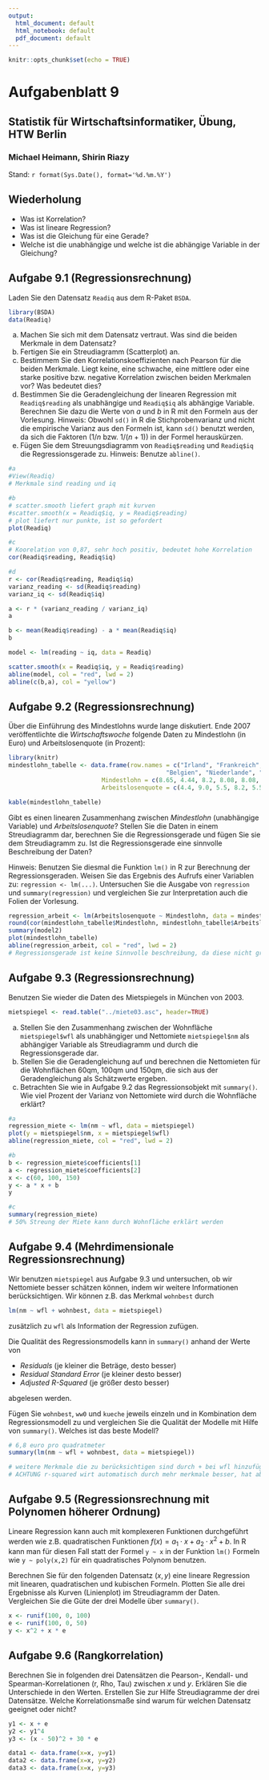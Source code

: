 ```yaml
---
output:
  html_document: default
  html_notebook: default
  pdf_document: default
---
```


```r
knitr::opts_chunk$set(echo = TRUE)
```

# Aufgabenblatt 9
## Statistik für Wirtschaftsinformatiker, Übung, HTW Berlin
### Michael Heimann, Shirin Riazy
Stand: `r format(Sys.Date(), format='%d.%m.%Y')`

## Wiederholung

* Was ist Korrelation?
* Was ist lineare Regression?
* Was ist die Gleichung für eine Gerade?
* Welche ist die unabhängige und welche ist die abhängige Variable in der Gleichung?

## Aufgabe 9.1 (Regressionsrechnung)
Laden Sie den Datensatz `Readiq` aus dem R-Paket `BSDA`.
```r
library(BSDA)
data(Readiq)
```

a) Machen Sie sich mit dem Datensatz vertraut. Was sind die beiden Merkmale in dem Datensatz?
b) Fertigen Sie ein Streudiagramm (Scatterplot) an.
c) Bestimmem Sie den Korrelationskoeffizienten nach Pearson für die beiden Merkmale. Liegt keine, eine schwache, eine mittlere oder eine starke positive bzw. negative Korrelation zwischen beiden Merkmalen vor? Was bedeutet dies?
d) Bestimmen Sie die Geradengleichung der linearen Regression mit `Readiq$reading` als unabhängige und `Readiq$iq` als abhängige Variable. Berechnen Sie dazu die Werte von $a$ und $b$ in R mit den Formeln aus der Vorlesung. Hinweis: Obwohl `sd()` in R die Stichprobenvarianz und nicht die empirische Varianz aus den Formeln ist, kann `sd()` benutzt werden, da sich die Faktoren ($1/n$ bzw. $1/(n+1)$) in der Formel herauskürzen.
e) Fügen Sie dem Streuungsdiagramm von `Readiq$reading` und `Readiq$iq` die Regressionsgerade zu. Hinweis: Benutze `abline()`. 


```r
#a
#View(Readiq)
# Merkmale sind reading und iq

#b
# scatter.smooth liefert graph mit kurven
#scatter.smooth(x = Readiq$iq, y = Readiq$reading)
# plot liefert nur punkte, ist so gefordert
plot(Readiq)

#c
# Koorelation von 0,87, sehr hoch positiv, bedeutet hohe Korrelation
cor(Readiq$reading, Readiq$iq)

#d
r <- cor(Readiq$reading, Readiq$iq)
varianz_reading <- sd(Readiq$reading)
varianz_iq <- sd(Readiq$iq)

a <- r * (varianz_reading / varianz_iq)
a

b <- mean(Readiq$reading) - a * mean(Readiq$iq)
b

model <- lm(reading ~ iq, data = Readiq)

scatter.smooth(x = Readiq$iq, y = Readiq$reading)
abline(model, col = "red", lwd = 2)
abline(c(b,a), col = "yellow")
```

## Aufgabe 9.2 (Regressionsrechnung)
Über die Einführung des Mindestlohns wurde lange diskutiert. Ende 2007 veröffentlichte die *Wirtschaftswoche* folgende Daten zu Mindestlohn (in Euro) und 
Arbeitslosenquote (in Prozent):
```r
library(knitr)
mindestlohn_tabelle <- data.frame(row.names = c("Irland", "Frankreich", "Großbritannien", 
                                            "Belgien", "Niederlande", "USA", "Spanien"), 
                          Mindestlohn = c(8.65, 4.44, 8.2, 8.08, 8.08, 4.3, 3.42), 
                          Arbeitslosenquote = c(4.4, 9.0, 5.5, 8.2, 5.5, 4.6, 8.5))

kable(mindestlohn_tabelle)
```

Gibt es einen linearen Zusammenhang zwischen *Mindestlohn* (unabhängige Variable) und 
*Arbeitslosenquote*? Stellen Sie die Daten in einem  Streudiagramm dar, berechnen Sie die Regressionsgerade und fügen Sie sie dem Streudiagramm zu. Ist die Regressionsgerade eine sinnvolle Beschreibung der Daten?

Hinweis: Benutzen Sie diesmal die Funktion `lm()` in R zur Berechnung der Regressionsgeraden. Weisen Sie das Ergebnis des Aufrufs einer Variablen zu: `regression <- lm(...)`. Untersuchen Sie die Ausgabe von `regression` und `summary(regression)` und vergleichen Sie zur Interpretation auch die Folien der Vorlesung.

```r
regression_arbeit <- lm(Arbeitslosenquote ~ Mindestlohn, data = mindestlohn_tabelle)
round(cor(mindestlohn_tabelle$Mindestlohn, mindestlohn_tabelle$Arbeitslosenquote),2)
summary(model2)
plot(mindestlohn_tabelle)
abline(regression_arbeit, col = "red", lwd = 2)
# Regressionsgerade ist keine Sinnvolle beschreibung, da diese nicht große Arbeitslosenquote bei 6 bis 7 zeigt
```

## Aufgabe 9.3 (Regressionsrechnung)
Benutzen Sie wieder die Daten des Mietspiegels in München von 2003. 

```r
mietspiegel <- read.table("../miete03.asc", header=TRUE)
```

a) Stellen Sie den Zusammenhang zwischen der Wohnfläche `mietspiegel$wfl` als unabhängiger und Nettomiete `mietspiegel$nm` als abhängiger Variable als Streudiagramm und durch die Regressionsgerade dar. 
b) Stellen Sie die Geradengleichung auf und berechnen die Nettomieten für die Wohnflächen 60qm, 100qm und 150qm, die sich aus der Geradengleichung als Schätzwerte ergeben. 
c) Betrachten Sie wie in Aufgabe 9.2 das Regressionsobjekt mit `summary()`. Wie viel Prozent der Varianz von Nettomiete wird durch die Wohnfläche erklärt? 

```r
#a
regression_miete <- lm(nm ~ wfl, data = mietspiegel)
plot(y = mietspiegel$nm, x = mietspiegel$wfl)
abline(regression_miete, col = "red", lwd = 2)

#b
b <- regression_miete$coefficients[1]
a <- regression_miete$coefficients[2]
x <- c(60, 100, 150)
y <- a * x + b
y

#c
summary(regression_miete)
# 50% Streung der Miete kann durch Wohnfläche erklärt werden
```

## Aufgabe 9.4 (Mehrdimensionale Regressionsrechnung)

Wir benutzen `mietspiegel` aus Aufgabe 9.3 und untersuchen, ob wir Nettomiete besser schätzen können, indem wir weitere Informationen berücksichtigen. Wir können z.B. das Merkmal `wohnbest` durch 
```r
lm(nm ~ wfl + wohnbest, data = mietspiegel)
```
zusätzlich zu `wfl` als Information der Regression zufügen. 

Die Qualität des Regressionsmodells kann in `summary()` anhand der Werte von 

* *Residuals* (je kleiner die Beträge, desto besser)
* *Residual Standard Error* (je kleiner desto besser)
* *Adjusted R-Squared* (je größer desto besser)

abgelesen werden. 

Fügen Sie `wohnbest`, `ww0` und `kueche` jeweils einzeln und in Kombination dem Regressionsmodell zu und vergleichen Sie die Qualität der Modelle mit Hilfe von `summary()`. Welches ist das beste Modell?

```r
# 6,8 euro pro quadratmeter
summary(lm(nm ~ wfl + wohnbest, data = mietspiegel))

# weitere Merkmale die zu berücksichtigen sind durch + bei wfl hinzufügen
# ACHTUNG r-squared wirt automatisch durch mehr merkmale besser, hat aber nicht zwingend etwas mit genauigkeit zu tun
```

## Aufgabe 9.5 (Regressionsrechnung mit Polynomen höherer Ordnung)
Lineare Regression kann auch mit komplexeren Funktionen durchgeführt werden wie z.B. quadratischen Funktionen $f(x) = a_1 \cdot x + a_2 \cdot x^2 + b$. In R kann man für diesen Fall statt der Formel `y ~ x` in der Funktion `lm()` Formeln wie `y ~ poly(x,2)` für ein quadratisches Polynom benutzen. 

Berechnen Sie für den folgenden Datensatz $(x,y)$ eine lineare Regression mit linearen, quadratischen und kubischen Formeln. Plotten Sie alle drei Ergebnisse als Kurven (Linienplot) im Streudiagramm der Daten. Vergleichen Sie die Güte der drei Modelle über `summary()`.   

```r
x <- runif(100, 0, 100)
e <- runif(100, 0, 50)
y <- x^2 + x * e
```

## Aufgabe 9.6 (Rangkorrelation)
Berechnen Sie in folgenden drei Datensätzen die Pearson-, Kendall- und Spearman-Korrelationen (r, Rho, Tau) zwischen $x$ und $y$. Erklären Sie die Unterschiede in den Werten. Erstellen Sie zur Hilfe Streudiagramme der drei Datensätze. Welche Korrelationsmaße sind warum für welchen Datensatz geeignet oder nicht?

```r
y1 <- x + e
y2 <- y1^4
y3 <- (x - 50)^2 + 30 * e

data1 <- data.frame(x=x, y=y1)
data2 <- data.frame(x=x, y=y2)
data3 <- data.frame(x=x, y=y3)
```

